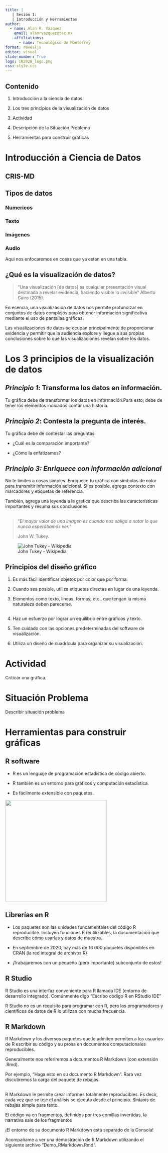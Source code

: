 ```yaml
---
title: |
   | Sesión 1: 
   | Introducción y Herramientas
author: 
  - name: Alan R. Vázquez
    email: alanrvazquez@tec.mx
    affiliations:
      - name: Tecnológico de Monterrey
format: revealjs
editor: visual
slide-number: True
logo: IN2039_logo.png
css: style.css
---
```


## Contenido

1.  Introducción a la ciencia de datos

2.  Los tres principios de la visualización de datos

3.  Actividad

4.  Descripción de la Situación Problema

5.  Herramientas para construir gráficas

# Introducción a Ciencia de Datos

## CRIS-MD

## Tipos de datos

### Numericos

### Texto

### Imágenes

### Audio

Aqui nos enfocaremos en cosas que ya estan en una tabla.

## ¿Qué es la visualización de datos?

> “Una visualización \[de datos\] es cualquier presentación visual destinada a revelar evidencia, haciendo visible lo invisible” Alberto Cairo (2015).

En esencia, una visualización de datos nos permite profundizar en conjuntos de datos complejos para obtener información significativa mediante el uso de pantallas gráficas.

Las visualizaciones de datos se ocupan principalmente de proporcionar evidencia y permitir que la audiencia explore y llegue a sus propias conclusiones sobre lo que las visualizaciones revelan sobre los datos.

# Los 3 principios de la visualización de datos

## ***Principio 1*****: Transforma los datos en información.** 

Tu gráfica debe de transformar los datos en información.Para esto, debe de tener los elementos indicados contar una historia.

## ***Principio 2*****:** Contesta la pregunta de interés. 

Tu gráfica debe de contestar las preguntas:

-   ¿Cuál es la comparación importante?

-   ¿Cómo la enfatizamos?

## *Principio 3: Enriquece con información adicional* 

No te limites a cosas simples. Enriquece tu gráfica con símbolos de color para transmitir información adicional. Si es posible, agrega contexto con marcadores y etiquetas de referencia.

También, agrega una leyenda a la grafica que describa las características importantes y resuma sus conclusiones.

## 

> "*El mayor valor de una imagen es cuando nos obliga a notar lo que nunca esperábamos ver.*"
>
> John W. Tukey.

![John Tukey - Wikipedia](https://upload.wikimedia.org/wikipedia/en/e/e9/John_Tukey.jpg){alt="John Tukey - Wikipedia"}

## Principios del diseño gráfico

1.  Es más fácil identificar objetos por color que por forma.

2.  Cuando sea posible, utiliza etiquetas directas en lugar de una leyenda.

3.  Elementos como texto, líneas, formas, etc., que tengan la misma naturaleza deben parecerse.

    ## 

4.  Haz un esfuerzo por lograr un equilibrio entre gráficos y texto.

5.  Ten cuidado con las opciones predeterminadas del software de visualización.

6.  Utiliza un diseño de cuadrícula para organizar su visualización.

# Actividad

Criticar una gráfica.

# Situación Problema

Describir situación problema

### 

# Herramientas para construir gráficas

## R software

-   R es un lenguaje de programación estadística de código abierto.

-   R también es un entorno para gráficos y computación estadística.

-   Es fácilmente extensible con paquetes.

![](images/clipboard-148304512.png){width="324"}

## Librerías en R

-   Los paquetes son las unidades fundamentales del código R reproducible. Incluyen funciones R reutilizables, la documentación que describe cómo usarlas y datos de muestra.

-   En septiembre de 2020, hay más de 16 000 paquetes disponibles en CRAN (la red integral de archivos R)

-   ¡Trabajaremos con un pequeño (pero importante) subconjunto de estos!

## R Studio

R Studio es una interfaz conveniente para R llamada IDE (entorno de desarrollo integrado). Comúnmente digo "Escribo código R en RStudio IDE"

R Studio no es un requisito para programar con R, pero los programadores y científicos de datos de R lo utilizan con mucha frecuencia.

## R Markdown

R Markdown y los diversos paquetes que lo admiten permiten a los usuarios de R escribir su código y su prosa en documentos computacionales reproducibles.

Generalmente nos referiremos a documentos R Markdown (con extensión .Rmd).

Por ejemplo, "Haga esto en su documento R Markdown". Rara vez discutiremos la carga del paquete de rebajas.

## 

R Markdown le permite crear informes totalmente reproducibles. Es decir, cada vez que se teje el análisis se ejecuta desde el principio. Sintaxis de rebajas simple para texto.

El código va en fragmentos, definidos por tres comillas invertidas, la narrativa sale de los fragmentos

¡El entorno de su documento R Markdown está separado de la Consola!

Acompañame a ver una demostración de R Markdown utilizando el siguiente archivo “Demo_RMarkdown.Rmd”.
